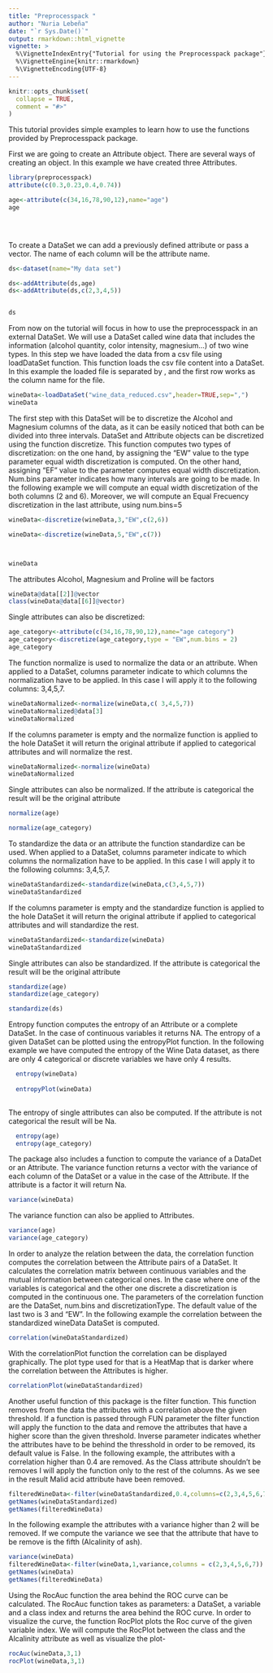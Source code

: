 ```yaml
---
title: "Preprocesspack "
author: "Nuria Lebeña"
date: "`r Sys.Date()`"
output: rmarkdown::html_vignette
vignette: >
  %\VignetteIndexEntry{"Tutorial for using the Preprocesspack package"}
  %\VignetteEngine{knitr::rmarkdown}
  %\VignetteEncoding{UTF-8}
---
```


```r
knitr::opts_chunk$set(
  collapse = TRUE,
  comment = "#>"
)
```

This tutorial provides simple examples to learn how to use the functions provided by Preprocesspack package.

First we are going to create an Attribute object. There are several ways of creating an object. In this example we have created three Attributes.

```r
library(preprocesspack)
attribute(c(0.3,0.23,0.4,0.74))

age<-attribute(c(34,16,78,90,12),name="age")
age


                         
```

To create a DataSet we can add a previously defined attribute or pass a vector. The name of each column will be the attribute name.
```r
ds<-dataset(name="My data set")

ds<-addAttribute(ds,age)
ds<-addAttribute(ds,c(2,3,4,5))


ds
```
From now on the tutorial will focus in how to use the preprocesspack in an external DataSet. We will use a DataSet called wine data that includes the information (alcohol quantity, color intensity, magnesium...) of two wine types. In this step we have loaded the data from a csv file using loadDataSet function. This function loads the csv file content into a DataSet. In this example the loaded file is separated by , and the first row works as the column name for the file.

```r
wineData<-loadDataSet("wine_data_reduced.csv",header=TRUE,sep=",")
wineData

```
 The first step with this DataSet will be to discretize the Alcohol and Magnesium columns of the data, as it can be easily noticed that both can be divided into three intervals. DataSet and Attribute objects can be discretized using the function discretize. This function computes two types of discretization: on the one hand, by assigning the "EW" value to the type parameter equal width discretization is computed. On the other hand, assigning "EF" value to the parameter computes equal width discretization. Num.bins parameter indicates how many intervals are going to be made. In the following example we will compute an equal width discretization of the both columns (2 and 6). Moreover, we will compute an Equal Frecuency discretization in the last attribute, using num.bins=5

```r

wineData<-discretize(wineData,3,"EW",c(2,6))

wineData<-discretize(wineData,5,"EW",c(7))



wineData

```
 The attributes Alcohol, Magnesium and Proline will be factors
```r
wineData@data[[2]]@vector
class(wineData@data[[6]]@vector)

```
Single attributes can also be discretized:
```r
age_category<-attribute(c(34,16,78,90,12),name="age category")
age_category<-discretize(age_category,type = "EW",num.bins = 2)
age_category
```

The function normalize is used to normalize the data or an attribute. When applied to a DataSet, columns parameter indicate to which columns the normalization have to be applied. In this case I will apply it to the following columns: 3,4,5,7. 


```r

wineDataNormalized<-normalize(wineData,c( 3,4,5,7))
wineDataNormalized@data[3]
wineDataNormalized

```
If the columns parameter is empty and the normalize function is applied to the hole DataSet it will return the original attribute if applied to categorical attributes and will normalize the rest.
```r
wineDataNormalized<-normalize(wineData)
wineDataNormalized
```
Single attributes can also be normalized. If the attribute is categorical the result will be the original attribute
```r
normalize(age)

normalize(age_category)

```

To standardize the data or an attribute the function standardize can be used. When applied to a DataSet, columns parameter indicate to which columns the normalization have to be applied. In this case I will apply it to the following columns: 3,4,5,7. 


```r

wineDataStandardized<-standardize(wineData,c(3,4,5,7))
wineDataStandardized
```
If the columns parameter is empty and the standardize function is applied to the hole DataSet it will return the original attribute if applied to categorical attributes and will standardize the rest.
```r
wineDataStandardized<-standardize(wineData)
wineDataStandardized
```
Single attributes can also be standardized. If the attribute is categorical the result will be the original attribute
```r
standardize(age)
standardize(age_category)

standardize(ds)
```
Entropy function computes the entropy of an Attribute or a complete DataSet. In the case of continuous variables it returns NA. The entropy of a given DataSet can be plotted using the entropyPlot function. In the following example we have computed the entropy of the Wine Data dataset, as there are only 4 categorical or discrete variables we have only 4 results.

```r
  entropy(wineData)
  
  entropyPlot(wineData)
  
```
The entropy of single attributes can also be computed. If the attribute is not categorical the result will be Na.

```r
  entropy(age)
  entropy(age_category)
```

<!-- DataSet and Attribute objects can be discretized using the function discretize. This function computes two types of discretization: on the one hand, by assigning the "EW" value to the type parameter equal width discretization is computed. On the other hand, assigning "EF" value to the parameter computes equal width discretization. Num.bins parameter indicates how many ¿¿¿¿¿ are going to be made. In the following example a complete DataSet and an Attribute are categorized. -->

<!-- ```{r} -->
<!-- ds<- dataset(name="discretizado") -->
<!-- ds<-addAttribute(ds,c(1.3,4.5,6.7,8.9)) -->
<!-- ds<-addAttribute(ds,c(3.4,2.9,2.1,1.9)) -->

<!-- attr<-attribute(c(2.5,6.8,9.2,1.8)) -->
<!-- ds<-addAttribute(ds,attribute = attr) -->
<!-- ds -->
<!-- discretize(ds,type="EW",num.bins = 3) -->
<!-- discretize(attr,type="EF",num.bins = 3) -->
<!-- ``` -->

The package also includes a function to compute the variance of a DataDet or an Attribute. The variance function returns a vector with the variance of each column of the DataSet or a value in the case of the Attribute. If the attribute is a factor it will return Na.
```r
variance(wineData)

```
The variance function can also be applied to Attributes.
```r
variance(age)
variance(age_category)
```

In order to analyze the relation between the data, the correlation function computes the correlation between the Attribute pairs of a DataSet. It calculates the correlation matrix between continuous variables and the mutual information between categorical ones. In the case where one of the variables is categorical and the other one discrete a discretization is computed in the continuous one. The parameters of the correlation function are the DataSet, num.bins and discretizationType. The default value of the last two is 3 and "EW". In the following example the correlation between the standardized wineData DataSet is computed.
```r

correlation(wineDataStandardized)

```
With the correlationPlot function the correlation can be displayed graphically. The plot type used for that is a HeatMap that is darker where the correlation between the Attributes is higher.
```r

correlationPlot(wineDataStandardized)
```
Another useful function of this package is the filter function. This function removes from the data the attributes with a correlation above the given threshold. If a function is passed through FUN parameter the filter function will apply the function to the data and remove the attributes that have a higher score than the given threshold. Inverse parameter indicates whether the attributes have to be behind the thresshold in order to be removed, its default value is False. In the following example, the attributes with a correlation higher than 0.4 are removed. As the Class attribute shouldn't be removes I will apply the function only to the rest of the columns. As we see in the result Malid acid attribute have been removed.

```r
filteredWineData<-filter(wineDataStandardized,0.4,columns=c(2,3,4,5,6,7))
getNames(wineDataStandardized)
getNames(filteredWineData)

```
In the following example the attributes with a variance higher than 2 will be removed. If we compute the variance we see that the attribute that have to be remove is the fifth (Alcalinity of ash).
```r
variance(wineData)
filteredWineData<-filter(wineData,1,variance,columns = c(2,3,4,5,6,7))
getNames(wineData)
getNames(filteredWineData)

```

Using the RocAuc function the area behind the ROC curve can be calculated. The RocAuc function takes as parameters: a DataSet, a variable and a class index and returns the area behind the ROC curve. In order to visualize the curve, the function RocPlot plots the Roc curve of the given variable index. We will compute the RocPlot between the class and the Alcalinity attribute as well as visualize the plot-
```r

rocAuc(wineData,3,1)
rocPlot(wineData,3,1)


```

